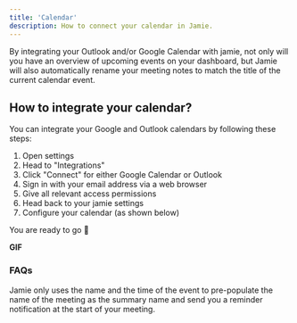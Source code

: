 ```yaml
---
title: 'Calendar'
description: How to connect your calendar in Jamie.
---
```

By integrating your Outlook and/or Google Calendar with jamie, not only will you have an overview of upcoming events on your dashboard, but Jamie will also automatically rename your meeting notes to match the title of the current calendar event.

## How to integrate your calendar?

You can integrate your Google and Outlook calendars by following these steps:

1. Open settings
2. Head to "Integrations"
3. Click "Connect" for either Google Calendar or Outlook
4. Sign in with your email address via a web browser
5. Give all relevant access permissions 
6. Head back to your jamie settings
7. Configure your calendar (as shown below)

You are ready to go 🎉

**GIF**

### FAQs
<Accordion title="How does jamie use the data from my calendar?">
    Jamie only uses the name and the time of the event to pre-populate the name of the meeting as the summary name and send you a reminder notification at the start of your meeting.    
</Accordion>